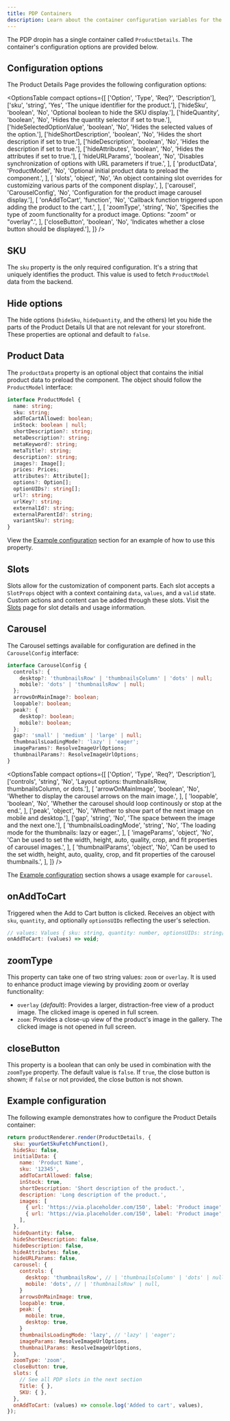 ```yaml
---
title: PDP Containers
description: Learn about the container configuration variables for the Product Details dropin.
---
```



The PDP dropin has a single container called `ProductDetails`. The container's configuration options are provided below.

## Configuration options

The Product Details Page provides the following configuration options:

<OptionsTable
  compact
  options={[
    ['Option', 'Type', 'Req?', 'Description'],
    ['sku', 'string', 'Yes', 'The unique identifier for the product.'],
    ['hideSku', 'boolean', 'No', 'Optional boolean to hide the SKU display.'],
    ['hideQuantity', 'boolean', 'No', 'Hides the quantity selector if set to true.'],
    ['hideSelectedOptionValue', 'boolean', 'No', 'Hides the selected values of the option.'],
    ['hideShortDescription', 'boolean', 'No', 'Hides the short description if set to true.'],
    ['hideDescription', 'boolean', 'No', 'Hides the description if set to true.'],
    ['hideAttributes', 'boolean', 'No', 'Hides the attributes if set to true.'],
    [
      'hideURLParams',
      'boolean',
      'No',
      'Disables synchronization of options with URL parameters if true.',
    ],
    [
      'productData',
      'ProductModel',
      'No',
      'Optional initial product data to preload the component.',
    ],
    [
      'slots',
      'object',
      'No',
      'An object containing slot overrides for customizing various parts of the component display.',
    ],
    ['carousel', 'CarouselConfig', 'No', 'Configuration for the product image carousel display.'],
    [
      'onAddToCart',
      'function',
      'No',
      'Callback function triggered upon adding the product to the cart.',
    ],
    [
      'zoomType',
      'string',
      'No',
      'Specifies the type of zoom functionality for a product image. Options: "zoom" or "overlay".',
    ],
    ['closeButton', 'boolean', 'No', 'Indicates whether a close button should be displayed.'],
  ]}
/>

## SKU

The `sku` property is the only required configuration. It's a string that uniquely identifies the product. This value is used to fetch `ProductModel` data from the backend.

## Hide options

The hide options (`hideSku`, `hideQuantity`, and the others) let you hide the parts of the Product Details UI that are not relevant for your storefront. These properties are optional and default to `false`.

## Product Data

The `productData` property is an optional object that contains the initial product data to preload the component. The object should follow the `ProductModel` interface:

```ts
interface ProductModel {
  name: string;
  sku: string;
  addToCartAllowed: boolean;
  inStock: boolean | null;
  shortDescription?: string;
  metaDescription?: string;
  metaKeyword?: string;
  metaTitle?: string;
  description?: string;
  images?: Image[];
  prices: Prices;
  attributes?: Attribute[];
  options?: Option[];
  optionUIDs?: string[];
  url?: string;
  urlKey?: string;
  externalId?: string;
  externalParentId?: string;
  variantSku?: string;
}
```

View the [Example configuration](#example-configuration) section for an example of how to use this property.

## Slots

Slots allow for the customization of component parts. Each slot accepts a `SlotProps` object with a context containing `data`, `values`, and a `valid` state. Custom actions and content can be added through these slots. Visit the [Slots](/dropins/product-details/pdp-slots/) page for slot details and usage information.

## Carousel

The Carousel settings available for configuration are defined in the `CarouselConfig` interface:

```ts
interface CarouselConfig {
  controls?: {
    desktop?: 'thumbnailsRow' | 'thumbnailsColumn' | 'dots' | null;
    mobile?: 'dots' | 'thumbnailsRow' | null;
  };
  arrowsOnMainImage?: boolean;
  loopable?: boolean;
  peak?: {
    desktop?: boolean;
    mobile?: boolean;
  };
  gap?: 'small' | 'medium' | 'large' | null;
  thumbnailsLoadingMode?: 'lazy' | 'eager';
  imageParams?: ResolveImageUrlOptions;
  thumbnailParams?: ResolveImageUrlOptions;
}
```

<OptionsTable
  compact
  options={[
    ['Option', 'Type', 'Req?', 'Description'],
    ['controls', 'string', 'No', 'Layout options: thumbnailsRow, thumbnailsColumn, or dots.'],
    [
      'arrowOnMainImage',
      'boolean',
      'No',
      'Whether to display the carousel arrows on the main image.',
    ],
    [
      'loopable',
      'boolean',
      'No',
      'Whether the carousel should loop continously or stop at the end.',
    ],
    ['peak', 'object', 'No', 'Whether to show part of the next image on mobile and desktop.'],
    ['gap', 'string', 'No', 'The space between the image and the next one.'],
    [
      'thumbnailsLoadingMode',
      'string',
      'No',
      'The loading mode for the thumbnails: lazy or eager.',
    ],
    [
      'imageParams',
      'object',
      'No',
      'Can be used to set the width, height, auto, quality, crop, and fit properties of carousel images.',
    ],
    [
      'thumbnailParams',
      'object',
      'No',
      'Can be used to the set width, height, auto, quality, crop, and fit properties of the carousel thumbnails.',
    ],
  ]}
/>

The [Example configuration](#example-configuration) section shows a usage example for `carousel`.

## onAddToCart

Triggered when the Add to Cart button is clicked. Receives an object with `sku`, `quantity`, and optionally `optionsUIDs` reflecting the user's selection.

```js
// values: Values { sku: string, quantity: number, optionsUIDs: string[] }
onAddToCart: (values) => void;
```

## zoomType

This property can take one of two string values: `zoom` or `overlay`. It is used to enhance product image viewing by providing zoom or overlay functionality:

- `overlay` (_default_): Provides a larger, distraction-free view of a product image. The clicked image is opened in full screen.
- `zoom`: Provides a close-up view of the product's image in the gallery. The clicked image is not opened in full screen.

## closeButton

This property is a boolean that can only be used in combination with the `zoomType` property. The default value is `false`. If `true`, the close button is shown; if `false` or not provided, the close button is not shown.

## Example configuration

The following example demonstrates how to configure the Product Details container:

```js
return productRenderer.render(ProductDetails, {
  sku: yourGetSkuFetchFunction(),
  hideSku: false,
  initialData: {
    name: 'Product Name',
    sku: '12345',
    addToCartAllowed: false;
    inStock: true,
    shortDescription: 'Short description of the product.',
    description: 'Long description of the product.',
    images: [
      { url: 'https://via.placeholder.com/150', label: 'Product image', width: 150, height: 150},
      { url: 'https://via.placeholder.com/150', label: 'Product image', width: 150, height: 150},
    ],
  },
  hideQuantity: false,
  hideShortDescription: false,
  hideDescription: false,
  hideAttributes: false,
  hideURLParams: false,
  carousel: {
    controls: {
      desktop: 'thumbnailsRow', // | 'thumbnailsColumn' | 'dots' | null,
      mobile: 'dots', // | 'thumbnailsRow' | null,
    }
    arrowsOnMainImage: true,
    loopable: true,
    peak: {
      mobile: true,
      desktop: true,
    }
    thumbnailsLoadingMode: 'lazy', // 'lazy' | 'eager';
    imageParams: ResolveImageUrlOptions,
    thumbnailParams: ResolveImageUrlOptions,
  },
  zoomType: 'zoom',
  closeButton: true,
  slots: {
    // See all PDP slots in the next section
    Title: { },
    SKU: { },
  },
  onAddToCart: (values) => console.log('Added to cart', values),
});
```
